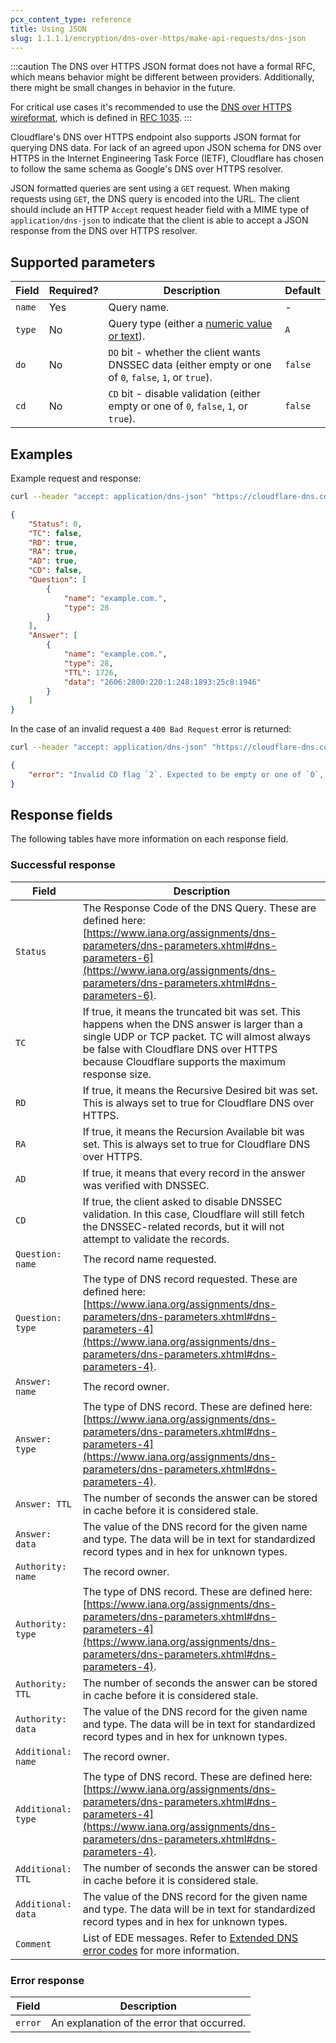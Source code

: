 ```yaml
---
pcx_content_type: reference
title: Using JSON
slug: 1.1.1.1/encryption/dns-over-https/make-api-requests/dns-json
---
```


:::caution
The DNS over HTTPS JSON format does not have a formal RFC, which means behavior might be different between providers. Additionally, there might be small changes in behavior in the future.

For critical use cases it's recommended to use the [DNS over HTTPS wireformat](/1.1.1.1/encryption/dns-over-https/make-api-requests/dns-wireformat/), which is defined in [RFC 1035](https://datatracker.ietf.org/doc/html/rfc1035).
:::

Cloudflare's DNS over HTTPS endpoint also supports JSON format for querying DNS data. For lack of an agreed upon JSON schema for DNS over HTTPS in the Internet Engineering Task Force (IETF), Cloudflare has chosen to follow the same schema as Google's DNS over HTTPS resolver.

JSON formatted queries are sent using a `GET` request. When making requests using `GET`, the DNS query is encoded into the URL. The client should include an HTTP `Accept` request header field with a MIME type of `application/dns-json` to indicate that the client is able to accept a JSON response from the DNS over HTTPS resolver.

## Supported parameters

| Field  | Required? | Description                                                                                                                           | Default |
| ------ | --------- | ------------------------------------------------------------------------------------------------------------------------------------- | ------- |
| `name` | Yes       | Query name.                                                                                                                           | -       |
| `type` | No        | Query type (either a [numeric value or text](https://www.iana.org/assignments/dns-parameters/dns-parameters.xhtml#dns-parameters-4)). | `A`     |
| `do`   | No        | `DO` bit - whether the client wants DNSSEC data (either empty or one of `0`, `false`, `1`, or `true`).                                | `false` |
| `cd`   | No        | `CD` bit - disable validation (either empty or one of `0`, `false`, `1`, or `true`).                                                  | `false` |

## Examples

Example request and response:

```sh
curl --header "accept: application/dns-json" "https://cloudflare-dns.com/dns-query?name=example.com&type=AAAA"
```

```json output
{
	"Status": 0,
	"TC": false,
	"RD": true,
	"RA": true,
	"AD": true,
	"CD": false,
	"Question": [
		{
			"name": "example.com.",
			"type": 28
		}
	],
	"Answer": [
		{
			"name": "example.com.",
			"type": 28,
			"TTL": 1726,
			"data": "2606:2800:220:1:248:1893:25c8:1946"
		}
	]
}
```

In the case of an invalid request a `400 Bad Request` error is returned:

```sh
curl --header "accept: application/dns-json" "https://cloudflare-dns.com/dns-query?name=example.com&cd=2"
```

```json output
{
	"error": "Invalid CD flag `2`. Expected to be empty or one of `0`, `false`, `1`, or `true`."
}
```

## Response fields

The following tables have more information on each response field.

### Successful response

| Field              | Description                                                                                                                                                                                                                                   |
| ------------------ | --------------------------------------------------------------------------------------------------------------------------------------------------------------------------------------------------------------------------------------------- |
| `Status`           | The Response Code of the DNS Query. These are defined here: [https://www.iana.org/assignments/dns-parameters/dns-parameters.xhtml#dns-parameters-6](https://www.iana.org/assignments/dns-parameters/dns-parameters.xhtml#dns-parameters-6).   |
| `TC`               | If true, it means the truncated bit was set. This happens when the DNS answer is larger than a single UDP or TCP packet. TC will almost always be false with Cloudflare DNS over HTTPS because Cloudflare supports the maximum response size. |
| `RD`               | If true, it means the Recursive Desired bit was set. This is always set to true for Cloudflare DNS over HTTPS.                                                                                                                                |
| `RA`               | If true, it means the Recursion Available bit was set. This is always set to true for Cloudflare DNS over HTTPS.                                                                                                                              |
| `AD`               | If true, it means that every record in the answer was verified with DNSSEC.                                                                                                                                                                   |
| `CD`               | If true, the client asked to disable DNSSEC validation. In this case, Cloudflare will still fetch the DNSSEC-related records, but it will not attempt to validate the records.                                                                |
| `Question: name`   | The record name requested.                                                                                                                                                                                                                    |
| `Question: type`   | The type of DNS record requested. These are defined here: [https://www.iana.org/assignments/dns-parameters/dns-parameters.xhtml#dns-parameters-4](https://www.iana.org/assignments/dns-parameters/dns-parameters.xhtml#dns-parameters-4).     |
| `Answer: name`     | The record owner.                                                                                                                                                                                                                             |
| `Answer: type`     | The type of DNS record. These are defined here: [https://www.iana.org/assignments/dns-parameters/dns-parameters.xhtml#dns-parameters-4](https://www.iana.org/assignments/dns-parameters/dns-parameters.xhtml#dns-parameters-4).               |
| `Answer: TTL`      | The number of seconds the answer can be stored in cache before it is considered stale.                                                                                                                                                        |
| `Answer: data`     | The value of the DNS record for the given name and type. The data will be in text for standardized record types and in hex for unknown types.                                                                                                 |
| `Authority: name`  | The record owner.                                                                                                                                                                                                                             |
| `Authority: type`  | The type of DNS record. These are defined here: [https://www.iana.org/assignments/dns-parameters/dns-parameters.xhtml#dns-parameters-4](https://www.iana.org/assignments/dns-parameters/dns-parameters.xhtml#dns-parameters-4).               |
| `Authority: TTL`   | The number of seconds the answer can be stored in cache before it is considered stale.                                                                                                                                                        |
| `Authority: data`  | The value of the DNS record for the given name and type. The data will be in text for standardized record types and in hex for unknown types.                                                                                                 |
| `Additional: name` | The record owner.                                                                                                                                                                                                                             |
| `Additional: type` | The type of DNS record. These are defined here: [https://www.iana.org/assignments/dns-parameters/dns-parameters.xhtml#dns-parameters-4](https://www.iana.org/assignments/dns-parameters/dns-parameters.xhtml#dns-parameters-4).               |
| `Additional: TTL`  | The number of seconds the answer can be stored in cache before it is considered stale.                                                                                                                                                        |
| `Additional: data` | The value of the DNS record for the given name and type. The data will be in text for standardized record types and in hex for unknown types.                                                                                                 |
| `Comment`          | List of EDE messages. Refer to [Extended DNS error codes](/1.1.1.1/infrastructure/extended-dns-error-codes/) for more information.                                                                                                            |

### Error response

| Field   | Description                                |
| ------- | ------------------------------------------ |
| `error` | An explanation of the error that occurred. |
